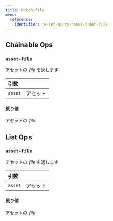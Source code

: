 ---
title: bokeh-file
menu:
  reference:
    identifier: ja-ref-query-panel-bokeh-file
---

## Chainable Ops
<h3 id="asset-file"><code>asset-file</code></h3>

アセットの _file_ を返します

| 引数 |  |
| :--- | :--- |
| `asset` | アセット |

#### 戻り値
アセットの _file_

## List Ops
<h3 id="asset-file"><code>asset-file</code></h3>

アセットの _file_ を返します

| 引数 |  |
| :--- | :--- |
| `asset` | アセット |

#### 戻り値
アセットの _file_